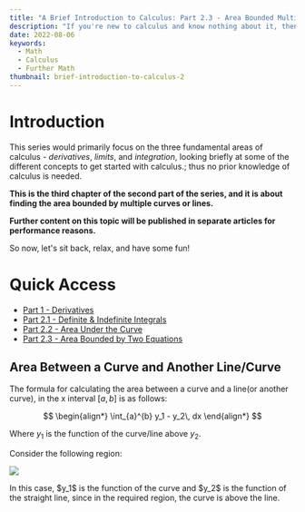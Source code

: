 ```yaml
---
title: "A Brief Introduction to Calculus: Part 2.3 - Area Bounded Multiple Curves and/or Lines"
description: "If you're new to calculus and know nothing about it, then this blog is aimed to get a gist of it for you, but not to turn you into a master of calculus."
date: 2022-08-06
keywords:
  - Math
  - Calculus
  - Further Math
thumbnail: brief-introduction-to-calculus-2
---
```


# Introduction

This series would primarily focus on the three fundamental areas of calculus - _derivatives_, _limits_, and _integration_, looking briefly at some of the different concepts to get started with calculus.; thus no prior knowledge of calculus is needed.

**This is the third chapter of the second part of the series, and it is about finding the area bounded by multiple curves or lines.**

**Further content on this topic will be published in separate articles for performance reasons.**

So now, let's sit back, relax, and have some fun!

# Quick Access

- [Part 1 - Derivatives](/blog/math-and-science/brief-introduction-to-calculus-1)
- [Part 2.1 - Definite & Indefinite Integrals](/blog/math-and-science/brief-introduction-to-calculus-2.1)
- [Part 2.2 - Area Under the Curve](/blog/math-and-science/brief-introduction-to-calculus-2.2)
- [Part 2.3 - Area Bounded by Two Equations](/blog/math-and-science/brief-introduction-to-calculus-2.3)

## Area Between a Curve and Another Line/Curve

The formula for calculating the area between a curve and a line(or another curve), in the x interval $[a, b]$ is as follows:

$$
\begin{align*}
\int_{a}^{b} y_1 - y_2\, dx
\end{align*}
$$

Where $y_1$ is the function of the curve/line above $y_2$.

Consider the following region:

![](https://raw.githubusercontent.com/timthedev07/my-website/dev/assets/integral-area-two-fs.png)

<SizedImage width={} height={} src="" alt="" />
In this case, $y_1$ is the function of the curve and $y_2$ is the function of the
straight line, since in the required region, the curve is above the line.
